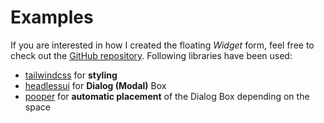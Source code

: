 

# Examples

If you are interested in how I created the floating _Widget_ form, feel free to check out the [GitHub repository](https://github.com/mxkaske/fast-forward/blob/main/components/feedback/Widget.tsx). Following libraries have been used:

- [tailwindcss](https://tailwindcss.com/) for **styling**
- [headlessui](https://headlessui.dev/) for **Dialog (Modal)** Box
- [pooper](https://popper.js.org/) for **automatic placement** of the Dialog Box depending on the space
